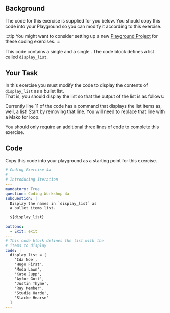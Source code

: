 

## Background
The code for this exercise is supplied for you below.  You should copy this code into your Playground
so you can modify it according to this exercise.

:::tip
You might want to consider setting up a new
[Playground Project](/docs/textbook/chapter_01/00-30#1-navbar-and-playground-menu)
for these coding exercises.
:::

This code contains a single <DisplayGlossaryItem item='mandatoryquestionblock' /> and a single
<DisplayGlossaryItem item='codeblock' />.  The code block defines a list called `display_list`.

## Your Task
In this exercise you must modify the code to display the contents of `display_list` as a bullet list.  
That is, you should display the list so that the output of the list is as follows:

<DisplayImage imageURL='/img/coding_exercises/cw4a-1.png' size="70%" />

Currently line 11 of the code has a <DisplayGlossaryItem item='mako' upper /> command that
displays the list items as, well, a list!  Start by removing that line.  You will need to
replace that line with a Mako for loop.

You should only require an additional three lines of code to complete this exercise.

## Code
Copy this code into your playground as a starting point for this exercise.

```yml showLineNumbers
# Coding Exercise 4a
#
# Introducing Iteration
---
mandatory: True
question: Coding Workshop 4a
subquestion: |
  Display the names in `display_list` as
  a bullet items list.

  ${display_list}

buttons:
  - Exit: exit
---
# This code block defines the list with the 
# items to display
code: |
  display_list = [
    'Ida Noe',
    'Hugo First',
    'Moda Lawn',
    'Kate Jupp',
    'Ayfor Gott',
    'Justin Thyme',
    'Ray Member',
    'Studie Harde',
    'Slacke Hearse'
  ]
---
```
